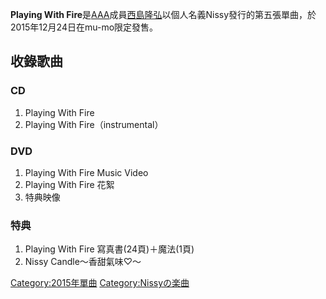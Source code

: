 {{multiple issues|
{{expand|time=2017-04-09T18:07:11+00:00}}
{{Unreferenced|time=2017-04-10T09:56:20+00:00}}
}}
'''Playing With Fire'''是[[AAA_(團體)|AAA]]成員[[西島隆弘|西島隆弘]]以個人名義Nissy發行的第五張單曲，於2015年12月24日在mu-mo限定發售。

== 收錄歌曲 ==
=== CD ===
# Playing With Fire
# Playing With Fire（instrumental）

=== DVD ===
# Playing With Fire Music Video
# Playing With Fire 花絮
# 特典映像

=== 特典 ===
# Playing With Fire 寫真書(24頁)＋魔法(1頁)
# Nissy Candle～香甜氣味♡～

[[Category:2015年單曲|Category:2015年單曲]]
[[Category:Nissyの楽曲|Category:Nissyの楽曲]]
